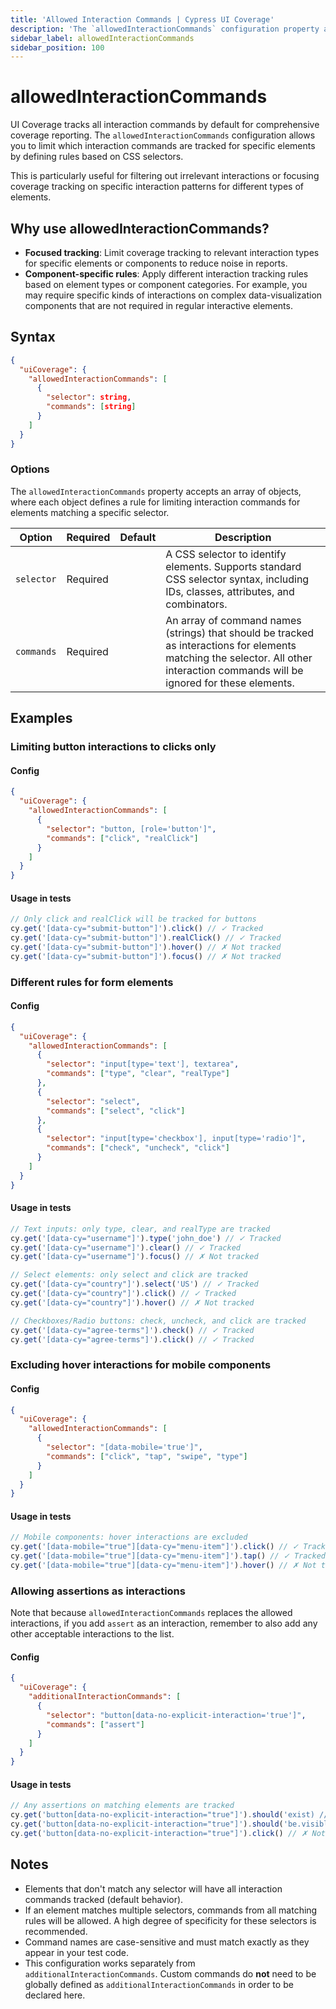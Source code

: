 ```yaml
---
title: 'Allowed Interaction Commands | Cypress UI Coverage'
description: 'The `allowedInteractionCommands` configuration property allows users to limit the interaction commands that are tracked for specific elements in UI Coverage.'
sidebar_label: allowedInteractionCommands
sidebar_position: 100
---
```


<ProductHeading product="ui-coverage" />

# allowedInteractionCommands

UI Coverage tracks all interaction commands by default for comprehensive coverage reporting. The `allowedInteractionCommands` configuration allows you to limit which interaction commands are tracked for specific elements by defining rules based on CSS selectors.

This is particularly useful for filtering out irrelevant interactions or focusing coverage tracking on specific interaction patterns for different types of elements.

## Why use allowedInteractionCommands?

- **Focused tracking**: Limit coverage tracking to relevant interaction types for specific elements or components to reduce noise in reports.
- **Component-specific rules**: Apply different interaction tracking rules based on element types or component categories. For example, you may require specific kinds of interactions on complex data-visualization components that are not required in regular interactive elements.

## Syntax

```json
{
  "uiCoverage": {
    "allowedInteractionCommands": [
      {
        "selector": string,
        "commands": [string]
      }
    ]
  }
}
```

### Options

The `allowedInteractionCommands` property accepts an array of objects, where each object defines a rule for limiting interaction commands for elements matching a specific selector.

| Option     | Required | Default | Description                                                                                                                                                                       |
| ---------- | -------- | ------- | --------------------------------------------------------------------------------------------------------------------------------------------------------------------------------- |
| `selector` | Required |         | A CSS selector to identify elements. Supports standard CSS selector syntax, including IDs, classes, attributes, and combinators.                                                  |
| `commands` | Required |         | An array of command names (strings) that should be tracked as interactions for elements matching the selector. All other interaction commands will be ignored for these elements. |

## Examples

### Limiting button interactions to clicks only

#### Config

```json
{
  "uiCoverage": {
    "allowedInteractionCommands": [
      {
        "selector": "button, [role='button']",
        "commands": ["click", "realClick"]
      }
    ]
  }
}
```

#### Usage in tests

```javascript
// Only click and realClick will be tracked for buttons
cy.get('[data-cy="submit-button"]').click() // ✓ Tracked
cy.get('[data-cy="submit-button"]').realClick() // ✓ Tracked
cy.get('[data-cy="submit-button"]').hover() // ✗ Not tracked
cy.get('[data-cy="submit-button"]').focus() // ✗ Not tracked
```

### Different rules for form elements

#### Config

```json
{
  "uiCoverage": {
    "allowedInteractionCommands": [
      {
        "selector": "input[type='text'], textarea",
        "commands": ["type", "clear", "realType"]
      },
      {
        "selector": "select",
        "commands": ["select", "click"]
      },
      {
        "selector": "input[type='checkbox'], input[type='radio']",
        "commands": ["check", "uncheck", "click"]
      }
    ]
  }
}
```

#### Usage in tests

```javascript
// Text inputs: only type, clear, and realType are tracked
cy.get('[data-cy="username"]').type('john_doe') // ✓ Tracked
cy.get('[data-cy="username"]').clear() // ✓ Tracked
cy.get('[data-cy="username"]').focus() // ✗ Not tracked

// Select elements: only select and click are tracked
cy.get('[data-cy="country"]').select('US') // ✓ Tracked
cy.get('[data-cy="country"]').click() // ✓ Tracked
cy.get('[data-cy="country"]').hover() // ✗ Not tracked

// Checkboxes/Radio buttons: check, uncheck, and click are tracked
cy.get('[data-cy="agree-terms"]').check() // ✓ Tracked
cy.get('[data-cy="agree-terms"]').click() // ✓ Tracked
```

### Excluding hover interactions for mobile components

#### Config

```json
{
  "uiCoverage": {
    "allowedInteractionCommands": [
      {
        "selector": "[data-mobile='true']",
        "commands": ["click", "tap", "swipe", "type"]
      }
    ]
  }
}
```

#### Usage in tests

```javascript
// Mobile components: hover interactions are excluded
cy.get('[data-mobile="true"][data-cy="menu-item"]').click() // ✓ Tracked
cy.get('[data-mobile="true"][data-cy="menu-item"]').tap() // ✓ Tracked
cy.get('[data-mobile="true"][data-cy="menu-item"]').hover() // ✗ Not tracked
```

### Allowing assertions as interactions

Note that because `allowedInteractionCommands` replaces the allowed interactions, if you add `assert` as an interaction, remember to also add any other acceptable interactions to the list.

#### Config

```json
{
  "uiCoverage": {
    "additionalInteractionCommands": [
      {
        "selector": "button[data-no-explicit-interaction='true']",
        "commands": ["assert"]
      }
    ]
  }
}
```

#### Usage in tests

```javascript
// Any assertions on matching elements are tracked
cy.get('button[data-no-explicit-interaction="true"]').should('exist) // ✓ Tracked
cy.get('button[data-no-explicit-interaction="true"]').should('be.visible) // ✓ Tracked
cy.get('button[data-no-explicit-interaction="true"]').click() // ✗ Not tracked
```

## Notes

- Elements that don't match any selector will have all interaction commands tracked (default behavior).
- If an element matches multiple selectors, commands from all matching rules will be allowed. A high degree of specificity for these selectors is recommended.
- Command names are case-sensitive and must match exactly as they appear in your test code.
- This configuration works separately from `additionalInteractionCommands`. Custom commands do **not** need to be globally defined as `additionalInteractionCommands` in order to be declared here.
